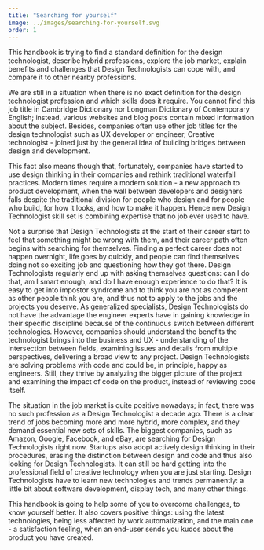 ```yaml
---
title: "Searching for yourself"
image: ../images/searching-for-yourself.svg
order: 1
---
```


This handbook is trying to find a standard definition for the design
technologist, describe hybrid professions, explore the job market, explain
benefits and challenges that Design Technologists can cope with, and compare it
to other nearby professions.

We are still in a situation when there is no exact definition for the design
technologist profession and which skills does it require. You cannot find this
job title in Cambridge Dictionary nor Longman Dictionary of Contemporary
English; instead, various websites and blog posts contain mixed information
about the subject. Besides, companies often use other job titles for the design
technologist such as UX developer or engineer, Creative technologist - joined
just by the general idea of building bridges between design and development.

This fact also means though that, fortunately, companies have started to use
design thinking in their companies and rethink traditional waterfall practices.
Modern times require a modern solution - a new approach to product development,
when the wall between developers and designers falls despite the traditional
division for people who design and for people who build, for how it looks, and
how to make it happen. Hence new Design Technologist skill set is combining
expertise that no job ever used to have.

Not a surprise that Design Technologists at the start of their career start to
feel that something might be wrong with them, and their career path often begins
with searching for themselves. Finding a perfect career does not happen
overnight, life goes by quickly, and people can find themselves doing not so
exciting job and questioning how they got there. Design Technologists regularly
end up with asking themselves questions: can I do that, am I smart enough, and
do I have enough experience to do that? It is easy to get into impostor syndrome
and to think you are not as competent as other people think you are, and thus
not to apply to the jobs and the projects you deserve. As generalized
specialists, Design Technologists do not have the advantage the engineer experts
have in gaining knowledge in their specific discipline because of the continuous
switch between different technologies. However, companies should understand the
benefits the technologist brings into the business and UX - understanding of the
intersection between fields, examining issues and details from multiple
perspectives, delivering a broad view to any project. Design Technologists are
solving problems with code and could be, in principle, happy as engineers.
Still, they thrive by analyzing the bigger picture of the project and examining
the impact of code on the product, instead of reviewing code itself.

The situation in the job market is quite positive nowadays; in fact, there was
no such profession as a Design Technologist a decade ago. There is a clear trend
of jobs becoming more and more hybrid, more complex, and they demand essential
new sets of skills. The biggest companies, such as Amazon, Google, Facebook, and
eBay, are searching for Design Technologists right now. Startups also adopt
actively design thinking in their procedures, erasing the distinction between
design and code and thus also looking for Design Technologists. It can still be
hard getting into the professional field of creative technology when you are
just starting. Design Technologists have to learn new technologies and trends
permanently: a little bit about software development, display tech, and many
other things.

This handbook is going to help some of you to overcome challenges, to know
yourself better. It also covers positive things: using the latest technologies,
being less affected by work automatization, and the main one - a satisfaction
feeling, when an end-user sends you kudos about the product you have created.
